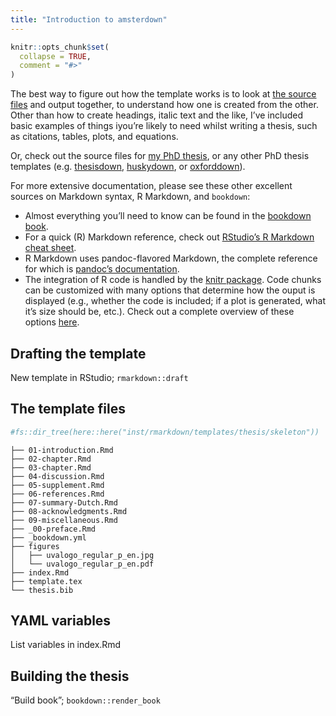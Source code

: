 ```yaml
---
title: "Introduction to amsterdown"
---
```


```r
knitr::opts_chunk$set(
  collapse = TRUE,
  comment = "#>"
)
```


The best way to figure out how the template works is to look at [the source files](https://github.com/lcreteig/amsterdown/tree/master/inst/rmarkdown/templates/thesis/skeleton) and output together, to understand how one is created from the other. Other than how to create headings, italic text and the like, I've included basic examples of things iyou're likely to need whilst writing a thesis, such as citations, tables, plots, and equations.

Or, check out the source files for [my PhD thesis](https://github.com/lcreteig/thesis), or any other PhD thesis templates (e.g. [thesisdown](https://github.com/ismayc/thesisdown), [huskydown](https://github.com/benmarwick/huskydown), or [oxforddown](https://github.com/ulyngs/oxforddown)).

For more extensive documentation, please see these other excellent sources on Markdown syntax, R Markdown, and `bookdown`:

* Almost everything you'll need to know can be found in the [bookdown book](https://bookdown.org/yihui/bookdown/).
* For a quick (R) Markdown reference, check out [RStudio's R Markdown cheat sheet](https://rstudio.com/resources/cheatsheets/).
* R Markdown uses pandoc-flavored Markdown, the complete reference for which is [pandoc's  documentation](https://pandoc.org/MANUAL.html#pandocs-markdown).
* The integration of R code is handled by the [knitr package](https://yihui.name/knitr/). Code chunks can be customized with many options  that determine how the ouput is displayed (e.g., whether the code is included; if a plot is generated, what it's size should be, etc.). Check out a complete overview of these options [here](https://yihui.name/knitr/options/).

## Drafting the template

New template in RStudio; `rmarkdown::draft`

## The template files

```r
#fs::dir_tree(here::here("inst/rmarkdown/templates/thesis/skeleton"))
```
```
├── 01-introduction.Rmd
├── 02-chapter.Rmd
├── 03-chapter.Rmd
├── 04-discussion.Rmd
├── 05-supplement.Rmd
├── 06-references.Rmd
├── 07-summary-Dutch.Rmd
├── 08-acknowledgments.Rmd
├── 09-miscellaneous.Rmd
├── _00-preface.Rmd
├── _bookdown.yml
├── figures
│   ├── uvalogo_regular_p_en.jpg
│   └── uvalogo_regular_p_en.pdf
├── index.Rmd
├── template.tex
└── thesis.bib
```

## YAML variables

List variables in index.Rmd

## Building the thesis

"Build book"; `bookdown::render_book`
